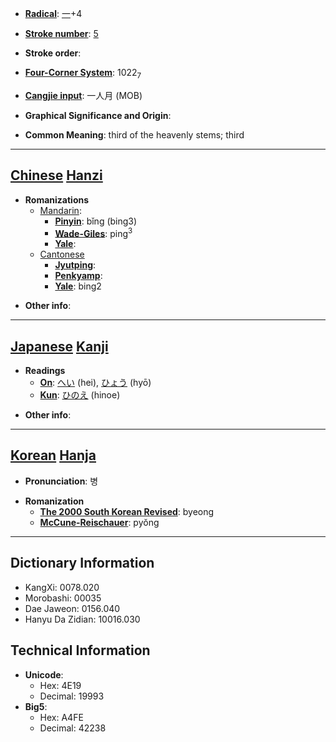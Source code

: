 * '''[[Wiktionary:Chinese radical index| Radical]]''': [[Wiktionary:Chinese radical index 一|一]]+4

* '''[[Wiktionary:Chinese total strokes index|Stroke number]]''': [[Wiktionary:Chinese total strokes index 5|5]]

* '''Stroke order''': 

* '''[[Wiktionary:Chinese four corner index|Four-Corner System]]''': 1022<sub>7</sub>

* '''[[Wiktionary:Chinese Cangjie index|Cangjie input]]''': 一人月 (MOB)

* '''Graphical Significance and Origin''': 

* '''Common Meaning''': third of the heavenly stems; third

----

== [[Chinese]] [[Hanzi]] ==

* '''Romanizations'''
** [[Mandarin]]:
*** '''[[Pinyin]]''': bǐng (bing3)
*** '''[[Wade-Giles]]''': ping<sup>3</sup>
*** '''[[Yale]]''': 
**[[Cantonese]]
***'''[[Jyutping]]''':
***'''[[Penkyamp]]''': 
***'''[[Yale]]''': bing2

* '''Other info''': 

----

== [[Japanese]] [[Kanji]] ==

* '''Readings'''
** '''[[On]]''': [[へい]] (hei), [[ひょう]] (hyō)
** '''[[Kun]]''': [[ひのえ]] (hinoe)

* '''Other info''':  

----

== [[Korean]] [[Hanja]] ==

* '''Pronunciation''': 병

* '''Romanization'''
** '''[[The 2000 South Korean Revised Romanization|The 2000 South Korean Revised]]''': byeong
** '''[[McCune-Reischauer]]''': pyŏng

----

== Dictionary Information ==

* KangXi: 0078.020
* Morobashi: 00035
* Dae Jaweon: 0156.040
* Hanyu Da Zidian: 10016.030

== Technical Information ==

* '''Unicode''':
** Hex: 4E19
** Decimal: 19993
* '''Big5''':
** Hex: A4FE
** Decimal: 42238